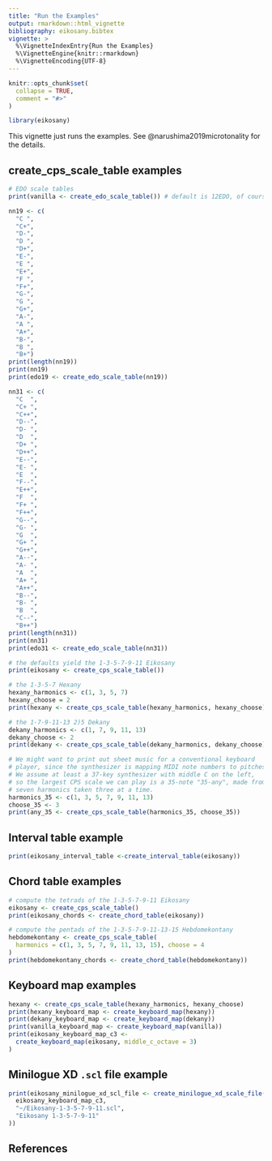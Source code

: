 ```yaml
---
title: "Run the Examples"
output: rmarkdown::html_vignette
bibliography: eikosany.bibtex
vignette: >
  %\VignetteIndexEntry{Run the Examples}
  %\VignetteEngine{knitr::rmarkdown}
  %\VignetteEncoding{UTF-8}
---
```


```r
knitr::opts_chunk$set(
  collapse = TRUE,
  comment = "#>"
)
```

```r
library(eikosany)
```

This vignette just runs the examples. See @narushima2019microtonality for the
details.

## create_cps_scale_table examples
```r

# EDO scale tables
print(vanilla <- create_edo_scale_table()) # default is 12EDO, of course

nn19 <- c(
  "C ",
  "C+",
  "D-",
  "D ",
  "D+",
  "E-",
  "E ",
  "E+",
  "F ",
  "F+",
  "G-",
  "G ",
  "G+",
  "A-",
  "A ",
  "A+",
  "B-",
  "B ",
  "B+")
print(length(nn19))
print(nn19)
print(edo19 <- create_edo_scale_table(nn19))

nn31 <- c(
  "C  ",
  "C+ ",
  "C++",
  "D--",
  "D- ",
  "D  ",
  "D+ ",
  "D++",
  "E--",
  "E- ",
  "E  ",
  "F--",
  "E++",
  "F  ",
  "F+ ",
  "F++",
  "G--",
  "G- ",
  "G  ",
  "G+ ",
  "G++",
  "A--",
  "A- ",
  "A  ",
  "A+ ",
  "A++",
  "B--",
  "B- ",
  "B  ",
  "C--",
  "B++")
print(length(nn31))
print(nn31)
print(edo31 <- create_edo_scale_table(nn31))

# the defaults yield the 1-3-5-7-9-11 Eikosany
print(eikosany <- create_cps_scale_table())

# the 1-3-5-7 Hexany
hexany_harmonics <- c(1, 3, 5, 7)
hexany_choose = 2
print(hexany <- create_cps_scale_table(hexany_harmonics, hexany_choose))

# the 1-7-9-11-13 2)5 Dekany
dekany_harmonics <- c(1, 7, 9, 11, 13)
dekany_choose <- 2
print(dekany <- create_cps_scale_table(dekany_harmonics, dekany_choose))

# We might want to print out sheet music for a conventional keyboard
# player, since the synthesizer is mapping MIDI note numbers to pitches.
# We assume at least a 37-key synthesizer with middle C on the left,
# so the largest CPS scale we can play is a 35-note "35-any", made from
# seven harmonics taken three at a time.
harmonics_35 <- c(1, 3, 5, 7, 9, 11, 13)
choose_35 <- 3
print(any_35 <- create_cps_scale_table(harmonics_35, choose_35))

```

## Interval table example
```r
print(eikosany_interval_table <-create_interval_table(eikosany))

```

## Chord table examples
```r

# compute the tetrads of the 1-3-5-7-9-11 Eikosany
eikosany <- create_cps_scale_table()
print(eikosany_chords <- create_chord_table(eikosany))

# compute the pentads of the 1-3-5-7-9-11-13-15 Hebdomekontany
hebdomekontany <- create_cps_scale_table(
  harmonics = c(1, 3, 5, 7, 9, 11, 13, 15), choose = 4
)
print(hebdomekontany_chords <- create_chord_table(hebdomekontany))

```

## Keyboard map examples
```r
hexany <- create_cps_scale_table(hexany_harmonics, hexany_choose)
print(hexany_keyboard_map <- create_keyboard_map(hexany))
print(dekany_keyboard_map <- create_keyboard_map(dekany))
print(vanilla_keyboard_map <- create_keyboard_map(vanilla))
print(eikosany_keyboard_map_c3 <-
  create_keyboard_map(eikosany, middle_c_octave = 3)
)

```

## Minilogue XD `.scl` file example
```r
print(eikosany_minilogue_xd_scl_file <- create_minilogue_xd_scale_file(
  eikosany_keyboard_map_c3,
  "~/Eikosany-1-3-5-7-9-11.scl",
  "Eikosany 1-3-5-7-9-11"
))
```

## References
